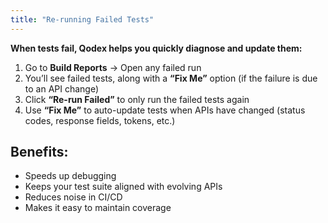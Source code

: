 ```yaml
---
title: "Re-running Failed Tests"
---
```


**When tests fail, Qodex helps you quickly diagnose and update them:**

1. Go to **Build Reports** → Open any failed run
2. You’ll see failed tests, along with a **“Fix Me”** option (if the failure is due to an API change)
3. Click **“Re-run Failed”** to only run the failed tests again
4. Use **“Fix Me”** to auto-update tests when APIs have changed (status codes, response fields, tokens, etc.)

## Benefits:

- Speeds up debugging
- Keeps your test suite aligned with evolving APIs
- Reduces noise in CI/CD
- Makes it easy to maintain coverage